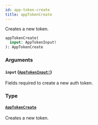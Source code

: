 ```yaml
---
id: app-token-create
title: appTokenCreate
---
```


Creates a new token.

```graphql
appTokenCreate(
  input: AppTokenInput!
): AppTokenCreate

```

### Arguments

#### `input` ([`AppTokenInput!`](/developer/api-reference/inputs/app-token-input))

Fields required to create a new auth token.

### Type

#### [`AppTokenCreate`](/developer/api-reference/objects/app-token-create)

Creates a new token.
